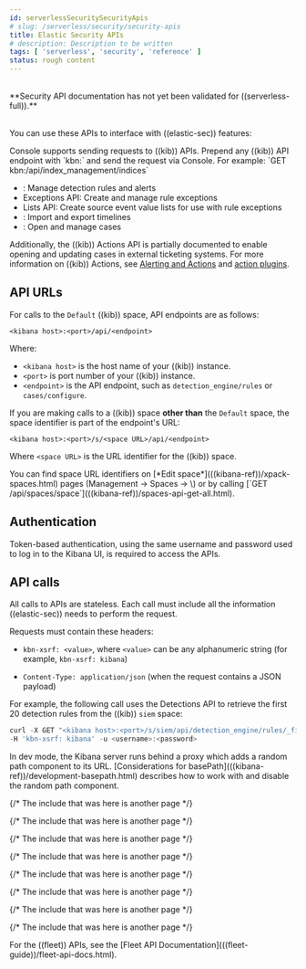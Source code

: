 ```yaml
---
id: serverlessSecuritySecurityApis
# slug: /serverless/security/security-apis
title: Elastic Security APIs
# description: Description to be written
tags: [ 'serverless', 'security', 'reference' ]
status: rough content
---
```


<DocCallOut color="danger">
<DocText textAlign="center"><br />**Security API documentation has not yet been validated for ((serverless-full)).**<br /><br /></DocText>
</DocCallOut>

<div id="security-apis"></div>

You can use these APIs to interface with ((elastic-sec)) features:

<DocCallOut title="Note">
Console supports sending requests to ((kib)) APIs. Prepend any ((kib)) API endpoint with `kbn:` and send the request via Console. For example:
`GET kbn:/api/index_management/indices`
</DocCallOut>

* <DocLink id="serverlessSecurityRuleApiOverview" />: Manage detection rules and alerts
* <DocLink id="serverlessSecurityExceptionsApiOverview">Exceptions API</DocLink>: Create and manage rule exceptions
* <DocLink id="serverlessSecurityListsApiOverview">Lists API</DocLink>: Create source event value lists for use with rule exceptions
* <DocLink id="serverlessSecurityTimelineApiOverview" />: Import and export timelines
* <DocLink id="serverlessSecurityCasesApiOverview" />: Open and manage cases

Additionally, the ((kib)) <DocLink id="serverlessSecurityActionsApiOverview">Actions API</DocLink> is partially
documented to enable opening and updating cases in external ticketing systems.
For more information on ((kib)) Actions, see
[Alerting and Actions](((kibana-ref))/alerting-getting-started.html) and
[action plugins](https://github.com/elastic/kibana/tree/master/x-pack/plugins/actions).

## API URLs

For calls to the `Default` ((kib)) space, API endpoints are as follows:

`<kibana host>:<port>/api/<endpoint>`

Where:

* `<kibana host>` is the host name of your ((kib)) instance.
* `<port>` is port number of your ((kib)) instance.
* `<endpoint>` is the API endpoint, such as `detection_engine/rules` or
    `cases/configure`.

If you are making calls to a ((kib)) space **other than** the `Default` space, the
space identifier is part of the endpoint's URL:

`<kibana host>:<port>/s/<space URL>/api/<endpoint>`

Where `<space URL>` is the URL identifier for the ((kib)) space.

<DocCallOut title="Note">
You can find space URL identifiers on
[*Edit space*](((kibana-ref))/xpack-spaces.html) pages (Management → Spaces →
\<space name>) or by calling
[`GET /api/spaces/space`](((kibana-ref))/spaces-api-get-all.html).
</DocCallOut>

## Authentication

Token-based authentication, using the same username and password used to log in
to the Kibana UI, is required to access the APIs.

## API calls

All calls to APIs are stateless. Each call must include all the information
((elastic-sec)) needs to perform the request.

Requests must contain these headers:

* `kbn-xsrf: <value>`, where `<value>` can be any alphanumeric string (for
    example, `kbn-xsrf: kibana`)

* `Content-Type: application/json` (when the request contains a JSON payload)

For example, the following call uses the Detections API to retrieve the first
20 detection rules from the ((kib)) `siem` space:

```js
curl -X GET "<kibana host>:<port>/s/siem/api/detection_engine/rules/_find"
-H 'kbn-xsrf: kibana' -u <username>:<password>
```

<DocCallOut title="Note">
In dev mode, the Kibana server runs behind a proxy which adds a random
path component to its URL.
[Considerations for basePath](((kibana-ref))/development-basepath.html) describes
how to work with and disable the random path component.
</DocCallOut>

{/* The include that was here is another page */}

{/* The include that was here is another page */}

{/* The include that was here is another page */}

{/* The include that was here is another page */}

{/* The include that was here is another page */}

{/* The include that was here is another page */}

{/* The include that was here is another page */}

{/* The include that was here is another page */}

<DocCallOut title="Note">
For the ((fleet)) APIs, see the
[Fleet API Documentation](((fleet-guide))/fleet-api-docs.html).
</DocCallOut>

